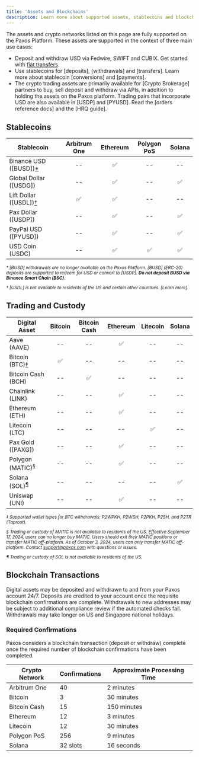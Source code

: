 ```yaml
---
title: 'Assets and Blockchains'
description: Learn more about supported assets, stablecoins and blockchains.
---
```



The assets and crypto networks listed on this page are fully supported on the Paxos Platform.
These assets are supported in the context of three main use cases:

- Deposit and withdraw USD via Fedwire, SWIFT and CUBIX. Get started with [fiat transfers](/guides/developer/fiat-transfers).
- Use stablecoins for [deposits], [withdrawals] and [transfers]. Learn more about stablecoin [conversions] and [payments].
- The crypto trading assets are primarily available for [Crypto Brokerage] partners to buy, sell deposit and withdraw via APIs, in addition to holding the assets on the Paxos platform. Trading pairs that incorporate USD are also available in [USDP] and [PYUSD]. Read the [orders reference docs] and the [HRQ guide].

## Stablecoins

| Stablecoin | Arbitrum One | Ethereum | Polygon PoS | Solana |
| --- | :---: |:---: | :---: | :---: |
| Binance USD ([BUSD])[\*](#busd-restrictions) | -- | ✅ | -- | -- |
| Global Dollar ([USDG]) | -- | ✅  | -- | ✅ |
| Lift Dollar ([USDL])[†](#usdl-restrictions) | ✅ | ✅ | -- | -- |
| Pax Dollar ([USDP]) | -- | ✅ | -- | ✅ |
| PayPal USD ([PYUSD]) | -- | ✅ | -- | ✅ |
| USD Coin (USDC) | -- | ✅ | ✅ | ✅ |

<small id="busd-restrictions">
<em>

\* [BUSD] withdrawals are no longer available on the Paxos Platform. [BUSD] (ERC-20) deposits are supported to redeem for USD or convert to [USDP]. **Do not deposit BUSD via Binance Smart Chain (BSC)**.

</em>
</small>

<small id="usdl-restrictions">
<em>

† [USDL] is not available to residents of the US and certain other countries. [Learn more].

</em>
</small>

## Trading and Custody

| Digital Asset | Bitcoin | Bitcoin Cash | Ethereum | Litecoin | Solana |
| --- | :---: | :---: | :---: | :---: | :---: |
| Aave (AAVE) | -- | -- | ✅ | -- | -- |
| Bitcoin (BTC)[‡](#btc) | ✅ | -- | -- | -- | -- |
| Bitcoin Cash (BCH) | -- | ✅ | -- | -- | -- |
| Chainlink (LINK) | -- | -- | ✅ | -- | -- |
| Ethereum (ETH) | -- | -- | ✅ | -- | -- |
| Litecoin (LTC) | -- | -- | -- | ✅ | -- |
| Pax Gold ([PAXG]) | -- | -- | ✅ | -- | -- |
| Polygon (MATIC)<sup>[§](#matic)</sup> | -- | -- | ✅ | -- | -- |
| Solana (SOL)<sup>[¶](#sol)</sup> | -- | -- | -- | -- | ✅ |
| Uniswap (UNI) | -- | -- | ✅ | -- | -- |

<small id="btc">
<em>

‡ Supported wallet types for BTC withdrawals: P2WPKH, P2WSH, P2PKH, P2SH, and P2TR (Taproot).

</em>
</small>

<small id="matic">
<em>

§ Trading or custody of MATIC is not available to residents of the US.
Effective September 17, 2024, users can no longer buy MATIC.
Users should exit their MATIC positions or transfer MATIC off-platform.
As of October 3, 2024, users can only transfer MATIC off-platform.
Contact support@paxos.com with questions or issues.

</em>
</small>

<small id="sol">
<em>

¶ Trading or custody of SOL is not available to residents of the US.

</em>
</small>

## Blockchain Transactions

Digital assets may be deposited and withdrawn to and from your Paxos account 24/7.
Deposits are credited to your account once the requisite blockchain confirmations are complete.
Withdrawals to new addresses may be subject to additional compliance review if the automated checks fail.
Withdrawals may take longer on US and Singapore national holidays.

### Required Confirmations

Paxos considers a blockchain transaction (deposit or withdraw) complete once the required number of blockchain confirmations have been completed.

| Crypto Network | Confirmations | Approximate Processing Time |
| --- | --- | --- |
| Arbitrum One | 40 | 2 minutes |
| Bitcoin | 3 | 30 minutes |
| Bitcoin Cash | 15 | 150 minutes |
| Ethereum | 12 | 3 minutes |
| Litecoin | 12 | 30 minutes |
| Polygon PoS | 256 | 9 minutes |
| Solana | 32 slots | 16 seconds |
